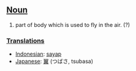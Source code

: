 ==[[Noun]]==
#part of body which is used to fly in the air. (?)

===[[Translation]]s===
*[[Indonesian]]: [[sayap]]
*[[Japanese]]: [[翼]] (つばさ, tsubasa)